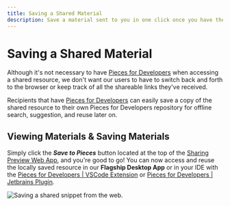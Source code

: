 ```yaml
---
title: Saving a Shared Material
description: Save a material sent to you in one click once you have the link in your browser so you have it for later!
---
```


# Saving a Shared Material
Although it's not necessary to have <a href="{{ links.website.home }}">Pieces for Developers</a> when accessing a shared resource, we don't want our users to have to switch back and forth to the browser or keep track of all the shareable links they've received.

Recipients that have <a href="{{ links.website.home }}">Pieces for Developers</a> can easily save a copy of the shared resource to their own Pieces for Developers repository for offline search, suggestion, and reuse later on.

## Viewing Materials & Saving Materials
Simply click the **_Save to Pieces_** button located at the top of the <a href="{{ links.internal.personalized_link_sharing.single_click_link_sharing }}">Sharing Preview Web App</a>, and you're good to go! You can now access and reuse the locally saved resource in our **Flagship Desktop App** or in your IDE with the <a href="{{ links.extensions.vscode }}">Pieces for Developers | VSCode Extension</a> or <a href="{{ links.website.jetbrains }}">Pieces for Developers | Jetbrains Plugin</a>.

![Saving a shared snippet from the web.](https://storage.googleapis.com/pieces_static_resources/vs_code_marketplace/GIFs/SAVE_FROM_WEB)
